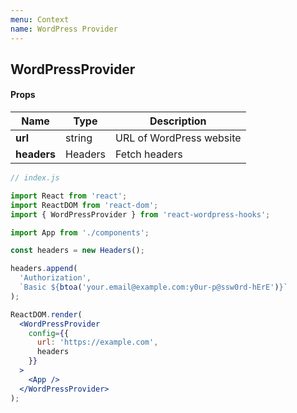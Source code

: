 ```yaml
---
menu: Context
name: WordPress Provider
---
```


## WordPressProvider

#### Props

| Name        | Type    | Description              |
| ----------- | ------- | ------------------------ |
| **url**     | string  | URL of WordPress website |
| **headers** | Headers | Fetch headers            |

```jsx
// index.js

import React from 'react';
import ReactDOM from 'react-dom';
import { WordPressProvider } from 'react-wordpress-hooks';

import App from './components';

const headers = new Headers();

headers.append(
  'Authorization',
  `Basic ${btoa('your.email@example.com:y0ur-p@ssw0rd-hErE')}`
);

ReactDOM.render(
  <WordPressProvider
    config={{
      url: 'https://example.com',
      headers
    }}
  >
    <App />
  </WordPressProvider>
);
```
